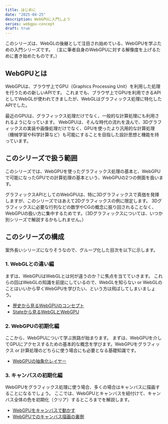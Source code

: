 ```yaml
---
title: はじめに
date: "2025-04-25"
description: WebGPUに入門しよう
series: webgpu-concept
draft: true
---
```


このシリーズは、WebGLの後継として注目され始めている、WebGPUを学ぶための入門シリーズです。
（主に筆者自身のWebGPUに対する解像度を上げるために書き始めたものです。）

## WebGPUとは

WebGPUは、ブラウザ上でGPU（Graphics Processing Unit）を利用した処理を行うための新しいAPIです。
これまでも、ブラウザ上でGPUを利用できるAPIとしてWebGLが使われてきましたが、WebGLはグラフィックス処理に特化したAPIでした。

最近のGPUは、グラフィックス処理だけでなく、一般的な計算処理にも利用されるようになっています。
WebGPUは、そんな時代の流れを汲んで、3Dグラフィックスの実装や画像処理だけでなく、GPUを使ったより汎用的な計算処理（機械学習や科学計算など）も可能にすることを目指した設計思想と機能を持っています。

## このシリーズで扱う範囲

このシリーズでは、WebGPUを使ったグラフィックス処理の基本と、WebGPUで可能になったGPUでの計算処理の基本という、WebGPUの2つの側面を扱います。

グラフィックスAPIとしてのWebGPUは、特に3Dグラフィックスで真価を発揮しますが、このシリーズではあえて2Dグラフィックスの例に限定します。
3Dグラフィックスに必要な行列などの数学やCGの概念に振り回されることなく、WebGPUの扱い方に集中するためです。（3Dグラフィックスについては、いつか別シリーズで解説するかもしれません。）

## このシリーズの構成

案外長いシリーズになりそうなので、グループ化した目次を以下に示します。

### 1. WebGLとの違い編

まずは、WebGPUはWebGLとは何が違うのか？に焦点を当てていきます。
これらの回はWebGLの知識を前提にしているので、WebGLを知らない or WebGLのことはいいから早くWebGPUを学びたい、という方は飛ばしてしまいましょう。

- [歴史から見るWebGPUのコンセプト](/recipes/webgpu-concept/graphics-api-history)
- [Stateから見るWebGLとWebGPU](/recipes/webgpu-concept/webgpu-stateless)

### 2. WebGPUの初期化編

ここから、WebGPUについて学ぶ旅路が始まります。
まずは、WebGPUを介してGPUにアクセスするための基本的な概念を学びます。WebGPUをグラフィックス or 計算処理のどちらに使う場合にも必要となる基礎知識です。

- [WebGPUの抽象化レイヤー](/recipes/webgpu-concept/webgpu-adapter-device)

### 3. キャンバスの初期化編

WebGPUをグラフィックス処理に使う場合、多くの場合はキャンバスに描画することになるでしょう。
ここでは、WebGPUとキャンバスを紐付けて、キャンバス全体の色を初期化（クリア）するところまでを解説します。

- [WebGPUをキャンバスで動かす](/recipes/webgpu-concept/webgpu-canvas)
- [WebGPUでのキャンバス描画の裏側](/recipes/webgpu-concept/webgpu-swap-chain)
